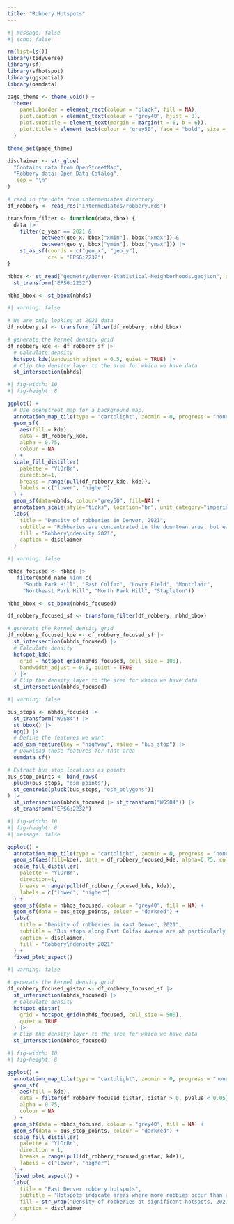 ---
title: "Robbery Hotspots"
---

```{r setup}
#| message: false
#| echo: false

rm(list=ls())
library(tidyverse)
library(sf)
library(sfhotspot)
library(ggspatial)
library(osmdata)

page_theme <- theme_void() +
  theme(
    panel.border = element_rect(colour = "black", fill = NA),
    plot.caption = element_text(colour = "grey40", hjust = 0),
    plot.subtitle = element_text(margin = margin(t = 6, b = 6)),
    plot.title = element_text(colour = "grey50", face = "bold", size = 16)
  )

theme_set(page_theme)

disclaimer <- str_glue(
  "Contains data from OpenStreetMap",
  "Robbery data: Open Data Catalog",
  .sep = "\n"
)

# read in the data from intermediates directory
df_robbery <- read_rds("intermediates/robbery.rds")

transform_filter <- function(data,bbox) {
  data |> 
    filter(c_year == 2021 & 
           between(geo_x, bbox["xmin"], bbox["xmax"]) & 
           between(geo_y, bbox["ymin"], bbox["ymax"])) |> 
    st_as_sf(coords = c("geo_x", "geo_y"),
             crs = "EPSG:2232")
}
```


```{r generate neighbourhood sf objects}
nbhds <- st_read("geometry/Denver-Statistical-Neighborhoods.geojson", quiet = TRUE) |> 
  st_transform("EPSG:2232")

nbhd_bbox <- st_bbox(nbhds)
```

```{r create simple features objects for the robbery data}
#| warning: false

# We are only looking at 2021 data
df_robbery_sf <- transform_filter(df_robbery, nbhd_bbox)

# generate the kernel density grid
df_robbery_kde <- df_robbery_sf |> 
  # Calculate density
  hotspot_kde(bandwidth_adjust = 0.5, quiet = TRUE) |> 
  # Clip the density layer to the area for which we have data
  st_intersection(nbhds)
```




```{r initial 2021 robbery dentist map}
#| fig-width: 10
#| fig-height: 8

ggplot() + 
  # Use openstreet map for a background map.
  annotation_map_tile(type = "cartolight", zoomin = 0, progress = "none") +
  geom_sf(
    aes(fill = kde), 
    data = df_robbery_kde, 
    alpha = 0.75, 
    colour = NA
  ) +
  scale_fill_distiller(
    palette = "YlOrBr",
    direction=1, 
    breaks = range(pull(df_robbery_kde, kde)), 
    labels = c("lower", "higher")
  ) +
  geom_sf(data=nbhds, colour="grey50", fill=NA) +
  annotation_scale(style="ticks", location="br", unit_category="imperial") +
  labs(
    title = "Density of robberies in Denver, 2021",
    subtitle = "Robberies are concentrated in the downtown area, but east Denver has a concentration",
    fill = "Robbery\ndensity 2021",
    caption = disclaimer
  )
```



```{r get focused neighborhood data}
#| warning: false

nbhds_focused <- nbhds |> 
   filter(nbhd_name %in% c(
     "South Park Hill", "East Colfax", "Lowry Field", "Montclair", 
     "Northeast Park Hill", "North Park Hill", "Stapleton"))

nbhd_bbox <- st_bbox(nbhds_focused)

df_robbery_focused_sf <- transform_filter(df_robbery, nbhd_bbox)

# generate the kernel density grid
df_robbery_focused_kde <- df_robbery_focused_sf |> 
  st_intersection(nbhds_focused) |> 
  # Calculate density
  hotspot_kde(
    grid = hotspot_grid(nbhds_focused, cell_size = 100),
    bandwidth_adjust = 0.5, quiet = TRUE
  ) |> 
  # Clip the density layer to the area for which we have data
  st_intersection(nbhds_focused)
```





```{r get OSM bus stop data}
#| warning: false

bus_stops <- nbhds_focused |> 
  st_transform("WGS84") |> 
  st_bbox() |> 
  opq() |> 
  # Define the features we want
  add_osm_feature(key = "highway", value = "bus_stop") |> 
  # Download those features for that area
  osmdata_sf()

# Extract bus stop locations as points
bus_stop_points <- bind_rows(
  pluck(bus_stops, "osm_points"), 
  st_centroid(pluck(bus_stops, "osm_polygons"))
) |> 
  st_intersection(nbhds_focused |> st_transform("WGS84")) |> 
  st_transform("EPSG:2232")
```


```{r map bus stops over density map}
#| fig-width: 10
#| fig-height: 8
#| message: false

ggplot() +
  annotation_map_tile(type = "cartolight", zoomin = 0, progress = "none") +
  geom_sf(aes(fill=kde), data = df_robbery_focused_kde, alpha=0.75, colour = NA) +
  scale_fill_distiller(
    palette = "YlOrBr",
    direction=1, 
    breaks = range(pull(df_robbery_focused_kde, kde)), 
    labels = c("lower", "higher")
  ) + 
  geom_sf(data = nbhds_focused, colour = "grey40", fill = NA) +
  geom_sf(data = bus_stop_points, colour = "darkred") +
  labs(
    title = "Density of robberies in east Denver, 2021",
    subtitle = "Bus stops along East Colfax Avenue are at particularly high risk",
    caption = disclaimer,
    fill = "Robbery\ndensity 2021"
  ) +
  fixed_plot_aspect()
```



```{r gi star hotspot map}
#| warning: false

# generate the kernel density grid
df_robbery_focused_gistar <- df_robbery_focused_sf |> 
  st_intersection(nbhds_focused) |> 
  # Calculate density
  hotspot_gistar( 
    grid = hotspot_grid(nbhds_focused, cell_size = 500),
    quiet = TRUE
  ) |> 
  # Clip the density layer to the area for which we have data
  st_intersection(nbhds_focused)
```


```{r map robbery hotspots}
#| fig-width: 10
#| fig-height: 8

ggplot() +
  annotation_map_tile(type = "cartolight", zoomin = 0, progress = "none") +
  geom_sf(
    aes(fill = kde),
    data = filter(df_robbery_focused_gistar, gistar > 0, pvalue < 0.05), 
    alpha = 0.75,
    colour = NA
  ) +
  geom_sf(data = nbhds_focused, colour = "grey40", fill = NA) +
  geom_sf(data = bus_stop_points, colour = "darkred") +
  scale_fill_distiller(
    palette = "YlOrBr",
    direction = 1,
    breaks = range(pull(df_robbery_focused_gistar, kde)), 
    labels = c("lower", "higher")
  ) + 
  fixed_plot_aspect() +
  labs(
    title = "East Denver robbery hotspots",
    subtitle = "Hotspots indicate areas where more robbies occur than expected by chance",
    fill = str_wrap("Density of robberies at significant hotspots, 2021", 15),
    caption = disclaimer
  )
```


